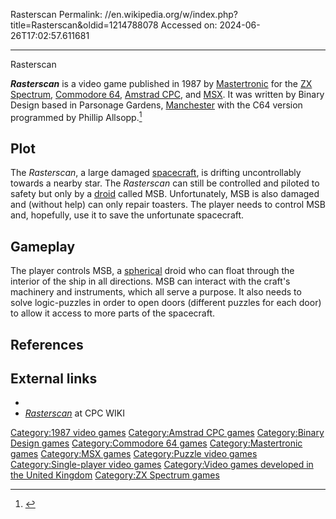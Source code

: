 Rasterscan
Permalink: //en.wikipedia.org/w/index.php?title=Rasterscan&oldid=1214788078
Accessed on: 2024-06-26T17:02:57.611681



------
Rasterscan
{{More citations needed|date=March 2024}}
{{Infobox video game
|title  = Rasterscan
| image = ZX rasterscan.png
| developer = Binary Design (John Pickford, Steve Hughes, Ste Pickford)
| publisher = [[Mastertronic]]
| designer =
| programmer = '''Commodore 64'''<br>Phil Allsopp
| engine =
| released = 1987
| genre = [[Puzzle video game|Puzzle]]
| modes = [[Single-player]]
| platforms = [[ZX Spectrum]], [[Commodore 64]], [[Amstrad CPC]], [[MSX]]
}}

'''''Rasterscan''''' is a video game published in 1987 by [[Mastertronic]] for the [[ZX Spectrum]], [[Commodore 64]], [[Amstrad CPC]], and [[MSX]]. It was written by Binary Design based in Parsonage Gardens, [[Manchester]] with the C64 version programmed by Phillip Allsopp.<ref>{{Cite book |url=http://archive.org/details/amstrad-action-021 |title=Amstrad Action Issue 021}}</ref>

==Plot==
The ''Rasterscan'', a large damaged [[spacecraft]], is drifting uncontrollably towards a nearby star. The ''Rasterscan'' can still be controlled and piloted to safety but only by a [[android (robot)|droid]] called MSB. Unfortunately, MSB is also damaged and (without help) can only repair toasters. The player needs to control MSB and, hopefully, use it to save the unfortunate spacecraft.

==Gameplay==
The player controls MSB, a [[spherical]] droid who can float through the interior of the ship in all directions. MSB can interact with the craft's machinery and instruments, which all serve a purpose. It also needs to solve logic-puzzles in order to open doors (different puzzles for each door) to allow it access to more parts of the spacecraft.

==References==
{{Reflist}}

==External links==
*{{WoS game|id=0004038}}
*[http://cpcwiki.eu/index.php/Rasterscan ''Rasterscan''] at CPC WIKI

[[Category:1987 video games]]
[[Category:Amstrad CPC games]]
[[Category:Binary Design games]]
[[Category:Commodore 64 games]]
[[Category:Mastertronic games]]
[[Category:MSX games]]
[[Category:Puzzle video games]]
[[Category:Single-player video games]]
[[Category:Video games developed in the United Kingdom]]
[[Category:ZX Spectrum games]]


{{puzzle-videogame-stub}}